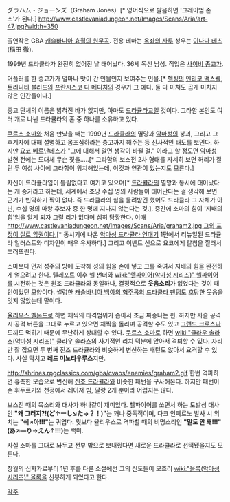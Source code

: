 グラハム・ジョーンズ（Graham Jones）[* 영어식으로 발음하면 '그레이엄 존스'가 된다.]
http://www.castlevaniadungeon.net/Images/Scans/Aria/art-47.jpg?width=350

출연작은 GBA [[캐슬바니아 효월의 원무곡]]. 전용 테마는 [https://www.youtube.com/watch?v=1tZVZldMAw0 옥좌의 사투] 성우는 [[이나다 테츠]](稲田 徹).

1999년 드라큘라가 완전히 없어진 날 태어났다. 36세 독신 남성. 직업은 [[사이비 종교]]가.

머플러를 한 종교가가 얼마나 맛이 간 인물인지 보여주는 인물.[* [[헬싱]]의 [[엔리코 맥스웰]], [[트리니티 블러드]]의 [[프란시스코 디 메디치]]의 경우가 그 예다. 둘 다 미쳐도 곱게 미치지 않은 인간들이다.]

종교 단체의 이름은 밝혀진 바가 없지만, 아마도 [[드라큘라 블라드 체페슈|드라큘라]]교일 것이다. 그라함 본인도 여러 개로 나뉜 드라큘라의 혼 중 하나를 소유하고 있다. 

[[쿠르스 소마]]와 처음 만났을 때는 1999년 [[드라큘라 블라드 체페슈|드라큘라]]의 멸망과 [[악마성]]의 붕괴, 그리고 그 후계자에 대해 설명하고 몸조심하라는 충고까지 해주는 등 신사적인 태도를 보인다. 하지만 [[요코 베르난데스]]가 "그에 대해서 알면 생각이 바뀔 걸." 이라고 할 정도면 [[악마성]] 발현 전에는 도대체 무슨 짓을‥…[* 그라함의 보스전 2차 형태를 자세히 보면 허리가 잘린 두 여성 사이에 그라함이 위치해있는데, 이것과 연관이 있는지도 모른다.]

자신이 드라큘라임이 틀림없다고 여기고 있으며[* [[드라큘라 블라드 체페슈|드라큘라]]의 멸망과 동시에 태어났다는 게 증거라고 하는데, 세계에서 초당 수십 명의 사람들이 태어난다는 걸 생각해 보면 근거가 빈약하기 짝이 없다. 즉 드라큘라의 힘을 물려받긴 했어도 드라큘라 그 자체가 아닌, 수십 명의 마왕 후보자 중 한 명에 지나지 않는다는 것.], 중간에 소마의 힘이 '지배의 힘'임을 알게 되자 그럴 리가 없다며 심히 당황한다. 이때 [[http://www.castlevaniadungeon.net/Images/Scans/Aria/graham2.jpg 그의 표정이 실로 압권이다.]][* 동시기에 나온 [[악마성 드라큘라 연대기]] 1편에서 리뉴얼된 드라큘라 일러스트와 디자인이 매우 유사하다.] 그리고 이벤트 신으로 요코에게 칼침을 찔러서 쓰러뜨린다.

소마보다 먼저 성주의 방에 도착해 성의 힘을 손에 넣고 그를 죽여서 지배의 힘을 완전하게 얻으려고 한다. 텔레포트 이후 헬 썬더와 [[wiki:"헬파이어(악마성 시리즈)" 헬파이어]]를 시전하는 것은 원조 드라큘라와 동일하나, 결정적으로 '''웃음소리'''가 없었다는 것이 패인이었던 모양이다. 썰렁한 [[캐슬바니아 백야의 협주곡]]의 [[드라큘라 팬텀]]도 호탕한 웃음을 잊지 않았는데 말이다.

[[율리우스 벨몬드]]로 하면 채찍의 타격범위가 좁아서 조금 짜증나는 편. 하지만 사슬 공격 시 공격 버튼을 그대로 누르고 있으면 채찍을 돌리며 공격할 수도 있고 [[그랜드 크로스]]나 도끼도 먹히기 때문에 무난하게 상대할 수 있다. [[쿠르스 소마]]로 하면 [[wiki:"클라우 솔라스(악마성 시리즈)" 클라우 솔라스]]의 사기적인 리치 덕분에 앉아서 격퇴할 수 있다. 자리만 잘 잡으면 두 번째 진조 드라큘라와 비슷하게 변신하는 패턴도 앉아서 요격할 수 있다. 사실 닥치고 '''레드 미노타우루스'''지만.

http://shrines.rpgclassics.com/gba/cvaos/enemies/graham2.gif
한번 격파하면 흉측한 모습으로 변신해 [[진조 드라큘라]]와 비슷한 패턴을 구사해온다. 하지만 패턴이 손 휘두르기와 천정에서 레이저 빔, 달랑 2개 뿐이라 어렵지는 않다.

보스전 때의 목소리와 대사가 하나같이 재미있다. 헬파이어를 쏘면서 하는 도발성 대사인 '''"왜 그러지?!(ど↑ーし↘た→？！)"'''는 꽤나 중독적이며, 다크 인페르노 발사 시 외치는 '''"쉐↗아!!!"'''는 귀엽다. 뭣보다 율리우스로 격파할 때의 비명소리인 '''"말도 안 돼!!!"(あ↗―り'''→'''えん'''↑'''!!!)'''는 백미.

사실 소마를 그대로 놔두고 전부 밖으로 보내줬다면 새로운 드라큘라로 선택됐을지도 모른다.

창월의 십자가로부터 1년 후를 다룬 소설에선 그의 신도들이 모조리 [[wiki:"올록(악마성 시리즈)" 올록]]을 신봉하게 되었다고 한다.

[[각주]]

